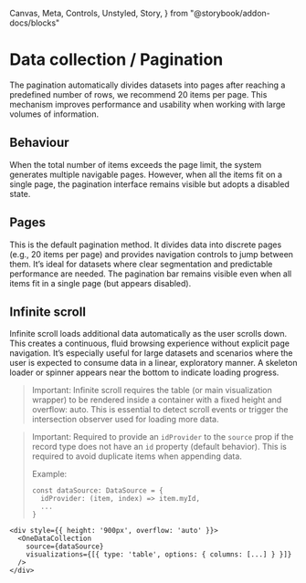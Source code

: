   Canvas,
  Meta,
  Controls,
  Unstyled,
  Story,
} from "@storybook/addon-docs/blocks"


<Meta title="Data collection/Pagination" />

# Data collection / Pagination

The pagination automatically divides datasets into pages after reaching a
predefined number of rows, we recommend 20 items per page. This mechanism
improves performance and usability when working with large volumes of
information.

## Behaviour

When the total number of items exceeds the page limit, the system generates
multiple navigable pages. However, when all the items fit on a single page, the
pagination interface remains visible but adopts a disabled state.

## Pages

This is the default pagination method. It divides data into discrete pages
(e.g., 20 items per page) and provides navigation controls to jump between them.
It’s ideal for datasets where clear segmentation and predictable performance are
needed. The pagination bar remains visible even when all items fit in a single
page (but appears disabled).

<Canvas
  of={DataCollectionStories.WithPagesPagination}
  meta={DataCollectionStories}
/>

## Infinite scroll

Infinite scroll loads additional data automatically as the user scrolls down.
This creates a continuous, fluid browsing experience without explicit page
navigation. It’s especially useful for large datasets and scenarios where the
user is expected to consume data in a linear, exploratory manner. A skeleton
loader or spinner appears near the bottom to indicate loading progress.

> Important: Infinite scroll requires the table (or main visualization wrapper)
> to be rendered inside a container with a fixed height and overflow: auto. This
> is essential to detect scroll events or trigger the intersection observer used
> for loading more data.

> Important: Required to provide an `idProvider` to the `source` prop if the
> record type does not have an `id` property (default behavior). This is
> required to avoid duplicate items when appending data.
>
> Example:
>
> ```tsx
> const dataSource: DataSource = {
>   idProvider: (item, index) => item.myId,
>   ...
> }
> ```

```tsx
<div style={{ height: '900px', overflow: 'auto' }}>
  <OneDataCollection
    source={dataSource}
    visualizations={[{ type: 'table', options: { columns: [...] } }]}
  />
</div>
```

<Canvas
  of={DataCollectionStories.WithInfiniteScrollPagination}
  meta={DataCollectionStories}
/>
